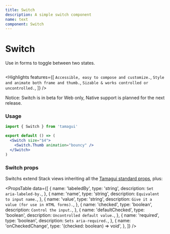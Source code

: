 ```yaml
---
title: Switch
description: A simple switch component
name: text
component: Switch
---
```


# Switch <Beta />

<Description>Use in forms to toggle between two states.</Description>

<HeroContainer>
  <SwitchDemo />
</HeroContainer>

```jsx hero template=Switch

```

<Highlights
  features={[
    `Accessible, easy to compose and customize.`,
    `Style and animate both frame and thumb.`,
    `Sizable & works controlled or uncontrolled.`,
  ]}
/>

<Notice>
  Notice: Switch is in beta for Web only, Native support is planned for the next release.
</Notice>

### Usage

```jsx
import { Switch } from 'tamagui'

export default () => (
  <Switch size="$4">
    <Switch.Thumb animation="bouncy" />
  </Switch>
)
```

### Switch props

Switchs extend Stack views inheriting all the [Tamagui standard props](/docs/intro/props), plus:

<PropsTable
  data={[
    {
      name: 'labeledBy',
      type: 'string',
      description: `Set aria-labeled-by.`,
    },
    {
      name: 'name',
      type: 'string',
      description: `Equivalent to input name.`,
    },
    {
      name: 'value',
      type: 'string',
      description: `Give it a value (for use in HTML forms).`,
    },
    {
      name: 'checked',
      type: 'boolean',
      description: `Control the input.`,
    },
    {
      name: 'defaultChecked',
      type: 'boolean',
      description: `Uncontrolled default value.`,
    },
    {
      name: 'required',
      type: 'boolean',
      description: `Sets aria-required.`,
    },
    {
      name: 'onCheckedChange',
      type: '(checked: boolean) => void',
    },
  ]}
/>
